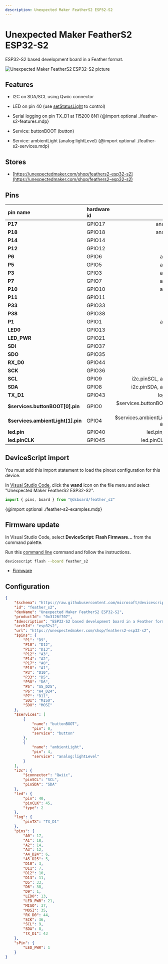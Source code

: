 ```yaml
---
description: Unexpected Maker FeatherS2 ESP32-S2
---
```

# Unexpected Maker FeatherS2 ESP32-S2


ESP32-S2 based development board in a Feather format.


![Unexpected Maker FeatherS2 ESP32-S2 picture](https://microsoft.github.io/jacdac-docs/images/devices/unexpected-maker/feathers2esp32s2v20.catalog.jpg)

## Features

-  I2C on SDA/SCL using Qwiic connector
-  LED on pin 40  (use [setStatusLight](/developer/status-light) to control)
-  Serial logging on pin TX_D1 at 115200 8N1
{@import optional ./feather-s2-features.mdp}

-  Service: buttonBOOT (button)
-  Service: ambientLight (analog:lightLevel)
{@import optional ./feather-s2-services.mdp}


## Stores

-  [https://unexpectedmaker.com/shop/feathers2-esp32-s2](https://unexpectedmaker.com/shop/feathers2-esp32-s2)

## Pins

| pin name | hardware id | features |
|:---------|:------------|---------:|
| **P17** |  GPIO17 |  analogOut,  io |
| **P18** |  GPIO18 |  analogOut,  io |
| **P14** |  GPIO14 |  io |
| **P12** |  GPIO12 |  io |
| **P6** |  GPIO6 |  analogIn,  io |
| **P5** |  GPIO5 |  analogIn,  io |
| **P3** |  GPIO3 |  analogIn,  io |
| **P7** |  GPIO7 |  analogIn,  io |
| **P10** |  GPIO10 |  analogIn,  io |
| **P11** |  GPIO11 |  io |
| **P33** |  GPIO33 |  io |
| **P38** |  GPIO38 |  io |
| **P1** |  GPIO1 |  analogIn,  io |
| **LED0** |  GPIO13 |  io |
| **LED_PWR** |  GPIO21 |  io |
| **SDI** |  GPIO37 |  io |
| **SDO** |  GPIO35 |  io |
| **RX_D0** |  GPIO44 |  io |
| **SCK** |  GPIO36 |  io |
| **SCL** |  GPIO9 |  i2c.pinSCL,  analogIn,  io |
| **SDA** |  GPIO8 |  i2c.pinSDA,  analogIn,  io |
| **TX_D1** |  GPIO43 |  log.pinTX,  io |
| **$services.buttonBOOT[0].pin** |  GPIO0 |  $services.buttonBOOT[0].pin,  boot,  io |
| **$services.ambientLight[1].pin** |  GPIO4 |  $services.ambientLight[1].pin,  analogIn,  io |
| **led.pin** |  GPIO40 |  led.pin,  debug,  io |
| **led.pinCLK** |  GPIO45 |  led.pinCLK,  boot,  io |



## DeviceScript import


You must add this import statement to load 
the pinout configuration for this device.

In [Visual Studio Code](/getting-started/vscode),
click the **wand** icon on the file menu and 
select "Unexpected Maker FeatherS2 ESP32-S2".

```ts
import { pins, board } from "@dsboard/feather_s2"
```

{@import optional ./feather-s2-examples.mdp}

## Firmware update

In Visual Studio Code,
select **DeviceScript: Flash Firmware...** from the command palette.
        
Run this [command line](/api/cli) command and follow the instructions.

```bash
devicescript flash --board feather_s2
```


- [Firmware](https://github.com/microsoft/devicescript-esp32/releases/latest/download/devicescript-esp32s2-feather_s2-0x1000.bin)

## Configuration

```json title="feather_s2.json"
{
    "$schema": "https://raw.githubusercontent.com/microsoft/devicescript-esp32/main/boards/esp32deviceconfig.schema.json",
    "id": "feather_s2",
    "devName": "Unexpected Maker FeatherS2 ESP32-S2",
    "productId": "0x3126f707",
    "$description": "ESP32-S2 based development board in a Feather format.",
    "archId": "esp32s2",
    "url": "https://unexpectedmaker.com/shop/feathers2-esp32-s2",
    "$pins": {
        "P1": "D9",
        "P10": "D12",
        "P11": "D13",
        "P12": "A3",
        "P14": "A2",
        "P17": "A0",
        "P18": "A1",
        "P3": "D10",
        "P33": "D5",
        "P38": "D6",
        "P5": "A5_D25",
        "P6": "A4_D24",
        "P7": "D11",
        "SDI": "MISO",
        "SDO": "MOSI"
    },
    "$services": [
        {
            "name": "buttonBOOT",
            "pin": 0,
            "service": "button"
        },
        {
            "name": "ambientLight",
            "pin": 4,
            "service": "analog:lightLevel"
        }
    ],
    "i2c": {
        "$connector": "Qwiic",
        "pinSCL": "SCL",
        "pinSDA": "SDA"
    },
    "led": {
        "pin": 40,
        "pinCLK": 45,
        "type": 2
    },
    "log": {
        "pinTX": "TX_D1"
    },
    "pins": {
        "A0": 17,
        "A1": 18,
        "A2": 14,
        "A3": 12,
        "A4_D24": 6,
        "A5_D25": 5,
        "D10": 3,
        "D11": 7,
        "D12": 10,
        "D13": 11,
        "D5": 33,
        "D6": 38,
        "D9": 1,
        "LED0": 13,
        "LED_PWR": 21,
        "MISO": 37,
        "MOSI": 35,
        "RX_D0": 44,
        "SCK": 36,
        "SCL": 9,
        "SDA": 8,
        "TX_D1": 43
    },
    "sPin": {
        "LED_PWR": 1
    }
}
```
